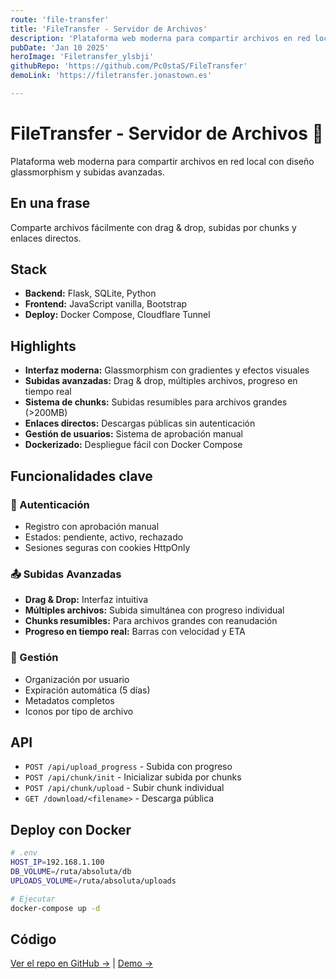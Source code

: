 ```yaml
---
route: 'file-transfer'
title: 'FileTransfer - Servidor de Archivos'
description: 'Plataforma web moderna para compartir archivos en red local con interfaz elegante'
pubDate: 'Jan 10 2025'
heroImage: 'Filetransfer_ylsbji'
githubRepo: 'https://github.com/Pc0staS/FileTransfer'
demoLink: 'https://filetransfer.jonastown.es'

---
```

# FileTransfer - Servidor de Archivos 📁

Plataforma web moderna para compartir archivos en red local con diseño glassmorphism y subidas avanzadas.

## En una frase
Comparte archivos fácilmente con drag & drop, subidas por chunks y enlaces directos.

## Stack
- **Backend:** Flask, SQLite, Python
- **Frontend:** JavaScript vanilla, Bootstrap
- **Deploy:** Docker Compose, Cloudflare Tunnel

## Highlights
- **Interfaz moderna:** Glassmorphism con gradientes y efectos visuales
- **Subidas avanzadas:** Drag & drop, múltiples archivos, progreso en tiempo real
- **Sistema de chunks:** Subidas resumibles para archivos grandes (>200MB)
- **Enlaces directos:** Descargas públicas sin autenticación
- **Gestión de usuarios:** Sistema de aprobación manual
- **Dockerizado:** Despliegue fácil con Docker Compose

## Funcionalidades clave

### 🔐 Autenticación
- Registro con aprobación manual
- Estados: pendiente, activo, rechazado
- Sesiones seguras con cookies HttpOnly

### 📤 Subidas Avanzadas
- **Drag & Drop:** Interfaz intuitiva
- **Múltiples archivos:** Subida simultánea con progreso individual
- **Chunks resumibles:** Para archivos grandes con reanudación
- **Progreso en tiempo real:** Barras con velocidad y ETA

### 📁 Gestión
- Organización por usuario
- Expiración automática (5 días)
- Metadatos completos
- Iconos por tipo de archivo

## API
- `POST /api/upload_progress` - Subida con progreso
- `POST /api/chunk/init` - Inicializar subida por chunks  
- `POST /api/chunk/upload` - Subir chunk individual
- `GET /download/<filename>` - Descarga pública

## Deploy con Docker
```bash
# .env
HOST_IP=192.168.1.100
DB_VOLUME=/ruta/absoluta/db
UPLOADS_VOLUME=/ruta/absoluta/uploads

# Ejecutar
docker-compose up -d
```

## Código
[Ver el repo en GitHub →](https://github.com/Pc0staS/FileTransfer) | [Demo →](https://filetransfer.jonastown.es)